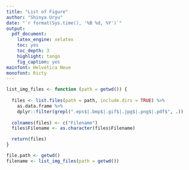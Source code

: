 ```yaml
---
title: "List of Figure"
author: "Shinya Uryu"
date: "`r format(Sys.time(), '%B %d, %Y')`"
output:
  pdf_document:
    latex_engine: xelatex
    toc: yes
    toc_depth: 3
    highlight: tango
    fig_caption: yes
mainfont: Helvetica Neue
monofont: Ricty
---
```

\fontsize{12}{18}
\selectfont

```r
list_img_files <- function (path = getwd()) {
  
  files <- list.files(path = path, include.dirs = TRUE) %>%
    as.data.frame %>% 
    dplyr::filter(grepl(".eps$|.bmp$|.gif$|.jpg$|.png$|.pdf$", .))
  
  colnames(files) <- c("Filename")
  files$Filename <- as.character(files$Filename)

  return(files)
}
```

```r
file.path <- getwd()
filename <- list_img_files(path = getwd())
```

\begin{table}[h]
\centering
  \begin{tabular}{lll}
    \includegraphics[width = 5cm]{`r paste(file.path, filename[1, ], sep = "")`} & 
    \includegraphics[width = 5cm]{`r paste(file.path, filename[2, ], sep = "")`} &
    \includegraphics[width = 5cm]{`r paste(file.path, filename[3, ], sep = "")`} \\
    \includegraphics[width = 5cm]{`r paste(file.path, filename[4, ], sep = "")`} &
    \includegraphics[width = 5cm]{`r paste(file.path, filename[5, ], sep = "")`} &
    \includegraphics[width = 5cm]{`r paste(file.path, filename[6, ], sep = "")`} \\
    \includegraphics[width = 5cm]{`r paste(file.path, filename[7, ], sep = "")`} &
    \includegraphics[width = 5cm]{`r paste(file.path, filename[8, ], sep = "")`} &
    \includegraphics[width = 5cm]{`r paste(file.path, filename[9, ], sep = "")`}
\end{tabular}
\end{table}